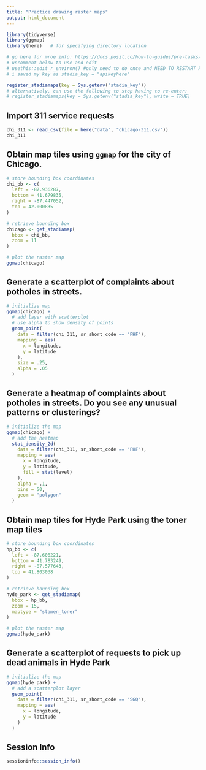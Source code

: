 ```yaml
---
title: "Practice drawing raster maps"
output: html_document
---
```


```r
library(tidyverse)
library(ggmap)
library(here)   # for specifying directory location
```

```r
# go here for mroe info: https://docs.posit.co/how-to-guides/pre-tasks/api-keys-renv/
# uncomment below to use and edit
# usethis::edit_r_environ() #only need to do once and NEED TO RESTART R
# i saved my key as stadia_key = "apikeyhere"

register_stadiamaps(key = Sys.getenv("stadia_key")) 
# alternatively, can use the following to stop having to re-enter:
# register_stadiamaps(key = Sys.getenv("stadia_key"), write = TRUE) 
```


## Import 311 service requests

```r
chi_311 <- read_csv(file = here("data", "chicago-311.csv"))
chi_311
```

## Obtain map tiles using `ggmap` for the city of Chicago.

```r
# store bounding box coordinates
chi_bb <- c(
  left = -87.936287,
  bottom = 41.679835,
  right = -87.447052,
  top = 42.000835
)

# retrieve bounding box
chicago <- get_stadiamap(
  bbox = chi_bb,
  zoom = 11
)

# plot the raster map
ggmap(chicago)
```

## Generate a scatterplot of complaints about potholes in streets.

```r
# initialize map
ggmap(chicago) +
  # add layer with scatterplot
  # use alpha to show density of points
  geom_point(
    data = filter(chi_311, sr_short_code == "PHF"),
    mapping = aes(
      x = longitude,
      y = latitude
    ),
    size = .25,
    alpha = .05
  )
```

## Generate a heatmap of complaints about potholes in streets. Do you see any unusual patterns or clusterings?

```r
# initialize the map
ggmap(chicago) +
  # add the heatmap
  stat_density_2d(
    data = filter(chi_311, sr_short_code == "PHF"),
    mapping = aes(
      x = longitude,
      y = latitude,
      fill = stat(level)
    ),
    alpha = .1,
    bins = 50,
    geom = "polygon"
  )
```

## Obtain map tiles for Hyde Park using the toner map tiles

```r
# store bounding box coordinates
hp_bb <- c(
  left = -87.608221,
  bottom = 41.783249,
  right = -87.577643,
  top = 41.803038
)

# retrieve bounding box
hyde_park <- get_stadiamap(
  bbox = hp_bb,
  zoom = 15,
  maptype = "stamen_toner"
)

# plot the raster map
ggmap(hyde_park)
```

## Generate a scatterplot of requests to pick up dead animals in Hyde Park

```r
# initialize the map
ggmap(hyde_park) +
  # add a scatterplot layer
  geom_point(
    data = filter(chi_311, sr_short_code == "SGQ"),
    mapping = aes(
      x = longitude,
      y = latitude
    )
  )
```

## Session Info

```r
sessioninfo::session_info()
```
